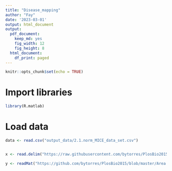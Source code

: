 ```yaml
---
title: "Disease_mapping"
author: "Fay"
date: '2023-03-01'
output: html_document
output:
  pdf_document:
    keep_md: yes 
    fig_width: 12
    fig_height: 8
  html_document:
    df_print: paged
---
```


```r
knitr::opts_chunk$set(echo = TRUE)
```

# Import libraries
```r
library(R.matlab)
```


# Load data 
```r
data <- read.csv("output_data/2.1.norm_MICE_data_set.csv")


x <- read.delim("https://raw.githubusercontent.com/bytorres/PlosBio2015/master/Data.txt")

y <- readMat("https://github.com/bytorres/PlosBio2015/blob/master/Area.mat")

```



